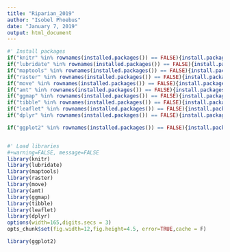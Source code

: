 ```yaml
---
title: "Riparian_2019"
author: "Isobel Phoebus"
date: "January 7, 2019"
output: html_document
---
```


```r

#' Install packages
if("knitr" %in% rownames(installed.packages()) == FALSE){install.packages("knitr")}
if("lubridate" %in% rownames(installed.packages()) == FALSE){install.packages("lubridate")}
if("maptools" %in% rownames(installed.packages()) == FALSE){install.packages("maptools")}
if("raster" %in% rownames(installed.packages()) == FALSE){install.packages("raster")}
if("move" %in% rownames(installed.packages()) == FALSE){install.packages("move")}
if("amt" %in% rownames(installed.packages()) == FALSE){install.packages("amt")}
if("ggmap" %in% rownames(installed.packages()) == FALSE){install.packages("ggmap")}
if("tibble" %in% rownames(installed.packages()) == FALSE){install.packages("tibble")}
if("leaflet" %in% rownames(installed.packages()) == FALSE){install.packages("leaflet")}
if("dplyr" %in% rownames(installed.packages()) == FALSE){install.packages("dplyr")}

if("ggplot2" %in% rownames(installed.packages()) == FALSE){install.packages("ggplot2")}


#' Load libraries
#+warning=FALSE, message=FALSE
library(knitr)
library(lubridate)
library(maptools)
library(raster)
library(move)
library(amt) 
library(ggmap)
library(tibble)
library(leaflet)
library(dplyr)
options(width=165,digits.secs = 3)
opts_chunk$set(fig.width=12,fig.height=4.5, error=TRUE,cache = F)

library(ggplot2)
```

```r


```